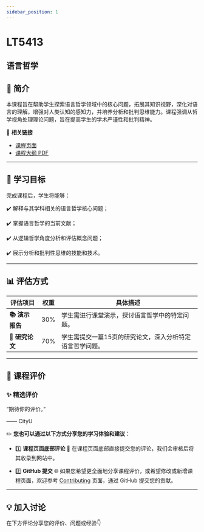 ```yaml
---
sidebar_position: 1
---
```


# LT5413
## 语言哲学

## **📘 简介**
本课程旨在帮助学生探索语言哲学领域中的核心问题，拓展其知识视野，深化对语言的理解，增强对人类认知的感知力，并培养分析和批判思维能力。课程强调从哲学视角处理理论问题，旨在提高学生的学术严谨性和批判精神。

🔗 **相关链接**
- [课程页面](https://www.cityu.edu.hk/catalogue/pg/202425/course/LT5413.htm)
- [课程大纲 PDF](https://www.cityu.edu.hk/catalogue/pg/202425/course/LT5413.pdf)

---

## **🎯 学习目标**

完成课程后，学生将能够：

✔️ 解释与其学科相关的语言哲学核心问题；

✔️ 掌握语言哲学的当前文献；

✔️ 从逻辑哲学角度分析和评估概念问题；

✔️ 展示分析和批判性思维的技能和技术。

---

## **📊 评估方式**

| **评估项目**            | **权重** | **具体描述**                                                                                     |
|------------------------|---------|-----------------------------------------------------------------------------------------------|
| **📚 演示报告**          | 30%     | 学生需进行课堂演示，探讨语言哲学中的特定问题。                                                         |
| **📄 研究论文**          | 70%     | 学生需提交一篇15页的研究论文，深入分析特定语言哲学问题。                                                  |

---

## **💬 课程评价**

### ✨ **精选评价**
<div className={commentStyles.commentBox}>
    <p className={commentStyles.commentText}>
        “期待你的评价。”
    </p>
    <p className={commentStyles.commentAuthor}>—— CityU</p>
</div>

✏️ **您也可以通过以下方式分享您的学习体验和建议：**

- 1️⃣ **课程页面底部评论**
💬 在课程页面底部直接提交您的评论，我们会审核后将其收录到网站中。

- 2️⃣ **GitHub 提交**
🌐 如果您希望更全面地分享课程评价，或希望修改或新增课程页面，欢迎参考 [Contributing](https://penjc.github.io/CityU/contributing) 页面，通过 GitHub 提交您的贡献。

---

## **💡 加入讨论**

在下方评论分享您的评价、问题或经验👇
<Utterances />
